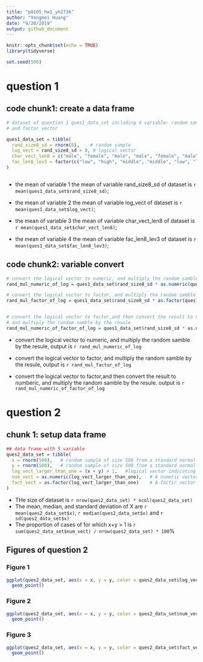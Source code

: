 ```yaml
---
title: "p8105_hw1_yh2736"
author: "Yongmei Huang"
date: "9/20/2019"
output: github_document
---
```


```r
knitr::opts_chunk$set(echo = TRUE)
library(tidyverse)

set.seed(500)

```


# question 1
##  code chunk1: create a data frame
```r
# dataset of question 1 ques1_data_set including 4 variable: random sample, logical vector, character vector
# and factor vector

ques1_data_set = tibble(
  rand_size8_sd = rnorm(8),    # random sample
  log_vect = rand_size8_sd > 0, # logical vector
  char_vect_len8 = c("male", "female", "male", "male", "female", "male", "male", "female"),  # character vector
  fac_len8_lev3 = factor(c("low", "high", "middle", "middle", "low", "low", "high", "middle")) # factor vector
)



```

* the mean of variable 1
the mean of variable rand_size8_sd of dataset is `r mean(ques1_data_set$rand_size8_sd)`;

* the mean of variable 2
the mean of variable log_vect of dataset is `r mean(ques1_data_set$log_vect)`;

* the mean of variable 3
the mean of variable char_vect_len8 of dataset is `r mean(ques1_data_set$char_vect_len8)`;

* the mean of variable 4
the mean of variable fac_len8_lev3 of dataset is `r mean(ques1_data_set$fac_len8_lev3)`;

##  code chunk2: variable convert
```r
# convert the logical vector to numeric, and multiply the random samble by the resule
rand_mul_numeric_of_log = ques1_data_set$rand_size8_sd * as.numeric(ques1_data_set$log_vect)

# convert the logical vector to factor, and multiply the random samble by the resule
rand_mul_factor_of_log = ques1_data_set$rand_size8_sd * as.factor(ques1_data_set$log_vect)


# convert the logical vector to factor,and then convert the result to numberic, 
# and multiply the random samble by the resule
rand_mul_numeric_of_factor_of_log = ques1_data_set$rand_size8_sd * as.numeric(as.factor(ques1_data_set$log_vect))

```

* convert the logical vector to numeric, and multiply the random samble by the resule,
  output is `r rand_mul_numeric_of_log`

* convert the logical vector to factor, and multiply the random samble by the resule,
  output is `r rand_mul_factor_of_log`

* convert the logical vector to factor,and then convert the result to numberic, 
  and multiply the random samble by the resule. output is `r rand_mul_numeric_of_factor_of_log`
  
# question 2
## chunk 1: setup data frame
```r
## data frame with 5 variable
ques2_data_set = tibble(
  x = rnorm(500),   # random sample of size 500 from a standard normal distribution
  y = rnorm(500),   # random sample of size 500 from a standard normal distribution
  log_vect_larger_than_one = (x + y) > 1,   #logical vector indicating which X+y>1
  num_vect = as.numeric(log_vect_larger_than_one),   # A numeric vector created by coercing the above logical vector
  fact_vect = as.factor(log_vect_larger_than_one)    # A factir vector crated by coercing the above logical vector
)


```

* THe size of dataset is `r nrow(ques2_data_set) * ncol(ques2_data_set)`
* The mean, median, and standard deviation of X are `r mean(ques2_data_set$x)`, `r median(ques2_data_set$x)` 
and `r sd(ques2_data_set$x)`
* The proportion of cases of for which x+y > 1 is `r sum(ques2_data_set$num_vect) / nrow(ques2_data_set) * 100`%

## Figures of question 2
### Figure 1 
```r
ggplot(ques2_data_set, aes(x = x, y = y, color = ques2_data_set$log_vect_larger_than_one)) +  #using logical vector as color
  geom_point() 

```

### Figure 2
```r
ggplot(ques2_data_set, aes(x = x, y = y, color = ques2_data_set$num_vect)) +     # using numeric vector as color
  geom_point() 

```

### Figure 3
```r
ggplot(ques2_data_set, aes(x = x, y = y, color = ques2_data_set$fact_vect)) +     # using factor vector as color
  geom_point() 

```

